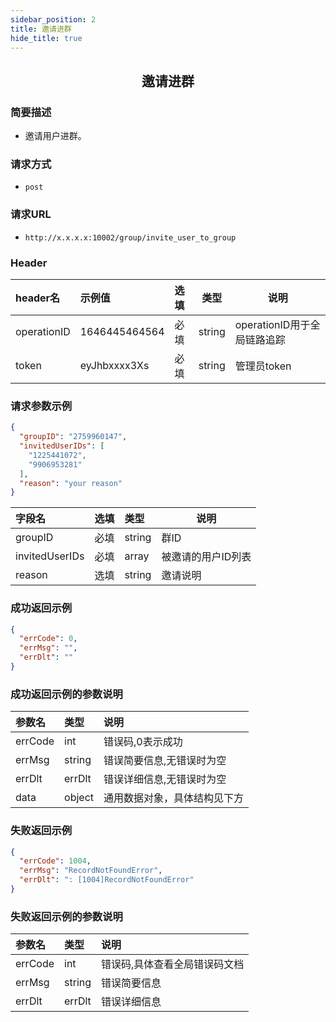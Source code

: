 ```yaml
---
sidebar_position: 2
title: 邀请进群
hide_title: true
---
```


<center>

## 邀请进群

</center>

### 简要描述
- 邀请用户进群。
### 请求方式
- `post` 
### 请求URL
- `http://x.x.x.x:10002/group/invite_user_to_group` 


### Header
|header名|示例值|选填|类型|说明|
|:----    |:-------    |:--- |---|------      |
|operationID|1646445464564|必填|string|operationID用于全局链路追踪|
|token|eyJhbxxxx3Xs|必填|string|管理员token|


### 请求参数示例


```json
{
  "groupID": "2759960147",
  "invitedUserIDs": [
    "1225441072",
    "9906953281"
  ],
  "reason": "your reason"
}
```
|字段名|选填|类型|说明|
|:----    |:-------    |:--- |---|
|groupID|必填|string|群ID|
|invitedUserIDs|必填|array|被邀请的用户ID列表|
|reason|选填|string|邀请说明|
### 成功返回示例


```json
{
  "errCode": 0,
  "errMsg": "",
  "errDlt": ""
}
```
### 成功返回示例的参数说明


|参数名|类型|说明|
|:----    |:-------    |:--- |
|errCode|int|错误码,0表示成功|
|errMsg|string|错误简要信息,无错误时为空|
|errDlt|errDlt|错误详细信息,无错误时为空|
|data|object|通用数据对象，具体结构见下方|
### 失败返回示例


```json
{
  "errCode": 1004,
  "errMsg": "RecordNotFoundError",
  "errDlt": ": [1004]RecordNotFoundError"
}
```
### 失败返回示例的参数说明


|参数名|类型|说明|
|:----    |:-------    |:--- |
|errCode|int|错误码,具体查看全局错误码文档|
|errMsg|string|错误简要信息|
|errDlt|errDlt|错误详细信息|
